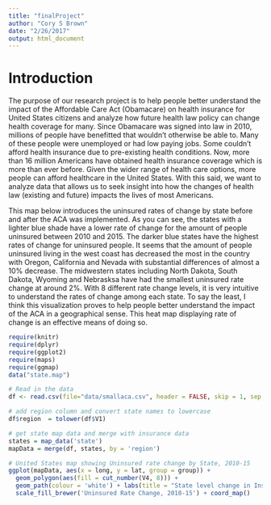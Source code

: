 ```yaml
---
title: "finalProject"
author: "Cory S Brown"
date: "2/26/2017"
output: html_document
---
```


# Introduction 

The purpose of our research project is to help people better understand the impact of the Affordable Care Act (Obamacare) on health insurance for United States citizens and analyze how future health law policy can change health coverage for many. Since Obamacare was signed into law in 2010, millions of people have benefitted that wouldn't otherwise be able to. Many of these people were unemployed or had low paying jobs. Some couldn't afford health insurance due to pre-existing health conditions. Now, more than 16 million Americans have obtained health insurance coverage  which is more than ever before. Given the wider range of health care options, more people can afford healthcare in the United States. With this said, we want to analyze data that allows us to seek insight into how the changes of health law (existing and future) impacts the lives of most Americans. 

This map below introduces the uninsured rates of change by state before and after the ACA was implemented. As you can see, the states with a lighter blue shade have a lower rate of change for the amount of people uninsured between 2010 and 2015. The darker blue states have the highest rates of change for uninsured people. It seems that the amount of people uninsured living in the west coast has decreased the most in the country with Oregon, California and Nevada with substantial differences of almost a 10% decrease. The midwestern states including North Dakota, South Dakota, Wyoming and Nebrasksa have had the smallest uninsured rate change at around 2%. With 8 different rate change levels, it is very intuitive to understand the rates of change among each state. To say the least, I think this visualization proves to help people better understand the impact of the ACA in a geographical sense. This heat map displaying rate of change is an effective means of doing so. 

```r
require(knitr)
require(dplyr)
require(ggplot2)
require(maps)
require(ggmap)
data("state.map")

# Read in the data
df <- read.csv(file="data/smallaca.csv", header = FALSE, skip = 1, sep = ",", strip.white = TRUE)

# add region column and convert state names to lowercase
df$region  = tolower(df$V1)

# get state map data and merge with insurance data
states = map_data('state')
mapData = merge(df, states, by = 'region') 

# United States map showing Uninsured rate change by State, 2010-15
ggplot(mapData, aes(x = long, y = lat, group = group)) +
  geom_polygon(aes(fill = cut_number(V4, 8))) +
  geom_path(colour = 'white') + labs(title = "State level change in Insurance Coverage, 2010-15") +
  scale_fill_brewer('Uninsured Rate Change, 2010-15') + coord_map()

```


```r




```